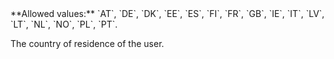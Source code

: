 <ResponseField name="Country" type="string" >
**Allowed values:** `AT`, `DE`, `DK`, `EE`, `ES`, `FI`, `FR`, `GB`, `IE`, `IT`, `LV`, `LT`, `NL`, `NO`, `PL`, `PT`.

The country of residence of the user.
</ResponseField>